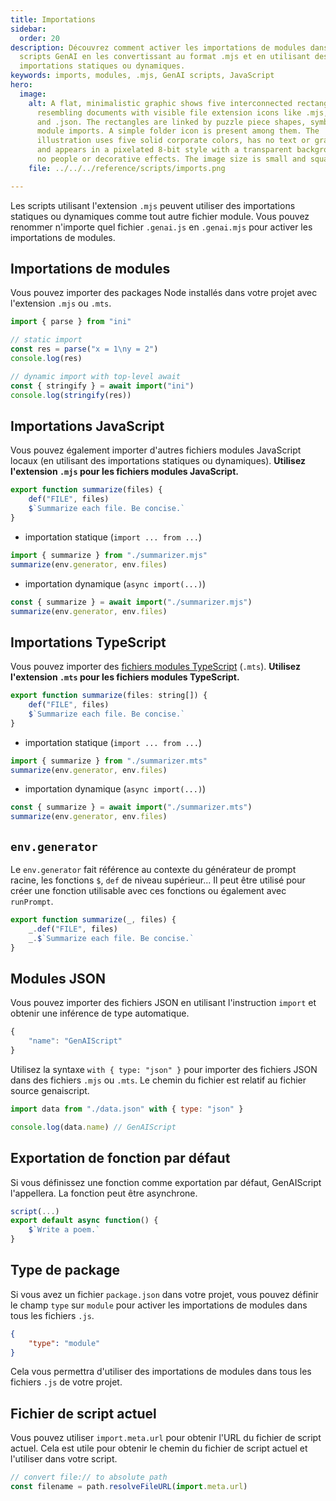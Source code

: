 ```yaml
---
title: Importations
sidebar:
  order: 20
description: Découvrez comment activer les importations de modules dans les
  scripts GenAI en les convertissant au format .mjs et en utilisant des
  importations statiques ou dynamiques.
keywords: imports, modules, .mjs, GenAI scripts, JavaScript
hero:
  image:
    alt: A flat, minimalistic graphic shows five interconnected rectangles, each
      resembling documents with visible file extension icons like .mjs, .mts,
      and .json. The rectangles are linked by puzzle piece shapes, symbolizing
      module imports. A simple folder icon is present among them. The
      illustration uses five solid corporate colors, has no text or gradients,
      and appears in a pixelated 8-bit style with a transparent background and
      no people or decorative effects. The image size is small and square.
    file: ../../../reference/scripts/imports.png

---
```



Les scripts utilisant l'extension `.mjs` peuvent utiliser des importations statiques ou dynamiques comme tout autre fichier module. Vous pouvez renommer n'importe quel fichier `.genai.js` en `.genai.mjs` pour activer les importations de modules.

## Importations de modules

Vous pouvez importer des packages Node installés dans votre projet avec l'extension `.mjs` ou `.mts`.

```js title="script.genai.mjs"
import { parse } from "ini"

// static import
const res = parse("x = 1\ny = 2")
console.log(res)

// dynamic import with top-level await
const { stringify } = await import("ini")
console.log(stringify(res))
```

## Importations JavaScript

Vous pouvez également importer d'autres fichiers modules JavaScript locaux (en utilisant des importations statiques ou dynamiques). **Utilisez l'extension `.mjs` pour les fichiers modules JavaScript.**

```js title="summarizer.mjs"
export function summarize(files) {
    def("FILE", files)
    $`Summarize each file. Be concise.`
}
```

* importation statique (`import ... from ...`)

```js
import { summarize } from "./summarizer.mjs"
summarize(env.generator, env.files)
```

* importation dynamique (`async import(...)`)

```js
const { summarize } = await import("./summarizer.mjs")
summarize(env.generator, env.files)
```

## Importations TypeScript

Vous pouvez importer des [fichiers modules TypeScript](../../../reference/reference/scripts/typescript/) (`.mts`). **Utilisez l'extension `.mts` pour les fichiers modules TypeScript.**

```js title="summarizer.mts"
export function summarize(files: string[]) {
    def("FILE", files)
    $`Summarize each file. Be concise.`
}
```

* importation statique (`import ... from ...`)

```js
import { summarize } from "./summarizer.mts"
summarize(env.generator, env.files)
```

* importation dynamique (`async import(...)`)

```js
const { summarize } = await import("./summarizer.mts")
summarize(env.generator, env.files)
```

## `env.generator`

Le `env.generator` fait référence au contexte du générateur de prompt racine, les fonctions `$`, `def` de niveau supérieur... Il peut être utilisé pour créer une fonction utilisable avec ces fonctions ou également avec `runPrompt`.

```js "_"
export function summarize(_, files) {
    _.def("FILE", files)
    _.$`Summarize each file. Be concise.`
}
```

## Modules JSON

Vous pouvez importer des fichiers JSON en utilisant l'instruction `import` et obtenir une inférence de type automatique.

```js title="data.json"
{
    "name": "GenAIScript"
}
```

Utilisez la syntaxe `with { type: "json" }` pour importer des fichiers JSON dans des fichiers `.mjs` ou `.mts`. Le chemin du fichier est relatif au fichier source genaiscript.

```js title="script.genai.mts"
import data from "./data.json" with { type: "json" }

console.log(data.name) // GenAIScript
```

## Exportation de fonction par défaut

Si vous définissez une fonction comme exportation par défaut, GenAIScript l'appellera. La fonction peut être asynchrone.

```js title="poem.genai.mjs" "export default async function() {" "}"
script(...)
export default async function() {
    $`Write a poem.`
}
```

## Type de package

Si vous avez un fichier `package.json` dans votre projet, vous pouvez définir le champ `type` sur `module` pour activer les importations de modules dans tous les fichiers `.js`.

```json
{
    "type": "module"
}
```

Cela vous permettra d'utiliser des importations de modules dans tous les fichiers `.js` de votre projet.

## Fichier de script actuel

Vous pouvez utiliser `import.meta.url` pour obtenir l'URL du fichier de script actuel. Cela est utile pour obtenir le chemin du fichier de script actuel et l'utiliser dans votre script.

```js title="script.genai.mjs"
// convert file:// to absolute path
const filename = path.resolveFileURL(import.meta.url)
```
